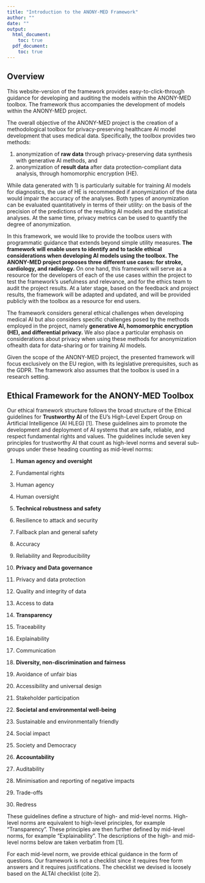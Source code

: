 ```yaml
---
title: "Introduction to the ANONY-MED Framework"
author: ""
date: ""
output:
  html_document:
    toc: true
  pdf_document:
    toc: true
---
```


## Overview

This website-version of the framework provides easy-to-click-through guidance for developing and auditing the models within the ANONY-MED toolbox. The framework thus accompanies the development of models within the ANONY-MED project. 

The overall objective of the ANONY-MED project is the creation of a methodological toolbox for privacy-preserving healthcare AI model development that uses medical data. Specifically, the toolbox provides two methods:

  1) anonymization of **raw data** through privacy-preserving data synthesis with generative AI methods, and 
  2) anonymization of **result data** after data protection-compliant data analysis, through homomorphic encryption (HE).

While data generated with 1) is particularly suitable for training AI models for diagnostics, the use of HE is recommended if anonymization of the data would impair the accuracy of the analyses. Both types of anonymization can be evaluated quantitatively in terms of their utility: on the basis of the precision of the predictions of the resulting AI models and the statistical analyses. At the same time, privacy metrics can be used to quantify the degree of anonymization.

In this framework, we would like to provide the toolbox users with programmatic guidance that extends beyond simple utility measures. **The framework will enable users to identify and to tackle ethical considerations when developing AI models using the toolbox. The ANONY-MED project proposes three different use cases: for stroke, cardiology, and radiology.** On one hand, this framework will serve as a resource for the developers of each of the use cases within the project to test the framework’s usefulness and relevance, and for the ethics team to audit the project results. At a later stage, based on the feedback and project results, the framework will be adapted and updated, and will be provided publicly with the toolbox as a resource for end users.

The framework considers general ethical challenges when developing medical AI but also considers specific challenges posed by the methods employed in the project, namely **generative AI, homomorphic encryption (HE), and differential privacy.** We also place a particular emphasis on considerations about privacy when using these methods for anonymization ofhealth data for data-sharing or for training AI models.

Given the scope of the ANONY-MED project, the presented framework will focus exclusively on the EU region, with its legislative prerequisites, such as the GDPR. The framework also assumes that the toolbox is used in a research setting. 

## Ethical Framework for the ANONY-MED Toolbox

Our ethical framework structure follows the broad structure of the Ethical guidelines for **Trustworthy AI** of the EU's High-Level Expert Group on Artificial Intelligence (AI HLEG) [1]. These guidelines aim to promote the development and deployment of AI systems that are safe, reliable, and respect fundamental rights and values. The guidelines include seven key principles for trustworthy AI that count as high-level norms and several sub-groups under these heading counting as mid-level norms:

1.	**Human agency and oversight**
  1.	Fundamental rights
  2.	Human agency
  3.	Human oversight

2.	**Technical robustness and safety**
  1.	Resilience to attack and security
  2.	Fallback plan and general safety
  3.	Accuracy
  4.	Reliability and Reproducibility

3.	**Privacy and Data governance**
  1.	Privacy and data protection
  2.	Quality and integrity of data
  3.	Access to data

4.	**Transparency**
  1.	Traceability
  2.	Explainability
  3.	Communication

5. **Diversity, non-discrimination and fairness**
  1.	Avoidance of unfair bias
  2.	Accessibility and universal design
  3.	Stakeholder participation

6.	**Societal and environmental well-being**
  1.	Sustainable and environmentally friendly
  2.	Social impact
  3.	Society and Democracy

7.	**Accountability**
  1.	Auditability
  2.	Minimisation and reporting of negative impacts
  3.	Trade-offs
  4.	Redress

These guidelines define a structure of high- and mid-level norms. High-level norms are equivalent to high-level principles, for example “Transparency”. These principles are then further defined by mid-level norms, for example “Explainability”. The descriptions of the high- and mid-level norms below are taken verbatim from [1].

For each mid-level norm, we provide ethical guidance in the form of questions. Our framework is not a checklist since it requires free form answers and it requires justifications. The checklist we devised is loosely based on the ALTAI checklist (cite 2).
